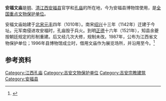 {{文物保护单位
| 级别 = 全国
| Cat = 江西全国重点文物保护单位
| 省区市 = 江西省
| 名称 = 安福孔庙
| 图片 = 
| 编号 = 7-1121-3-419
| 分类 = 古建筑
| 时代 = 清
| 所在 = [[吉安市|吉安市]][[安福县|安福县]]
| 登录 = 2013年3月
}}
'''安福文庙'''是[[明朝|明]]、[[清朝|清]][[江西|江西]][[安福县|安福县]]官学和[[孔庙|孔庙]]的所在地，今为安福县博物馆使用，是[[全国重点文物保护单位|全国重点文物保护单位]]。

安福文庙始建于[[北宋|北宋]][[元丰_(北宋)|元丰]]四年（1010年）。南宋[[紹興_(南宋)|绍兴]]十三年（1142年）迁建于今址。元军南侵进攻安福时，孔庙毁于兵火。到明[[正德_(明朝)|正德]]十六年（1521年），知县余夔按朝廷规定的形制重建。后又经几次大修，规制未改。1987年，公布为江西省文物保护单位；1996年县博物馆成立时，借用文庙作为展览场所，并沿用至今。<ref>{{cite web| language =| publisher =吉安旅游网| title =安福孔庙| url =http://www.jata.gov.cn/9/34/html/20090416/20090416170228.htm| author =| date =| accessdate =2009-11-01| deadurl =yes| archiveurl =https://web.archive.org/web/20111109224531/http://www.jata.gov.cn/9/34/html/20090416/20090416170228.htm| archivedate =2011-11-09}}</ref>

==参考资料==
{{reflist}}
{{江西全国重点文物保护单位}}
{{全国重点文物保护单位小作品}}

[[Category:江西孔庙|Category:江西孔庙]]
[[Category:吉安文物保护单位|Category:吉安文物保护单位]]
[[Category:吉安宗教建筑|Category:吉安宗教建筑]]
[[Category:安福县|Category:安福县]]